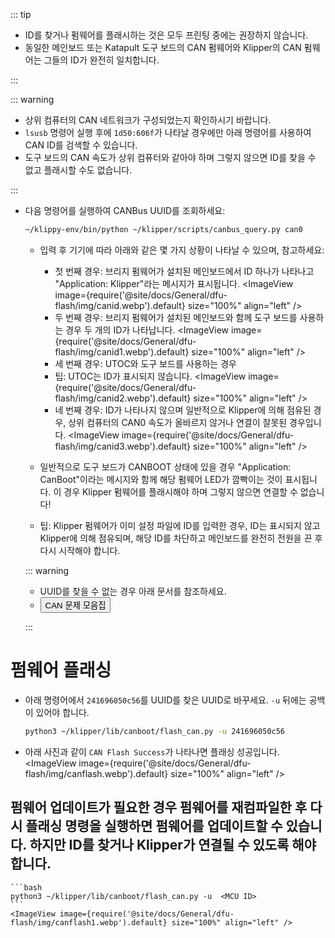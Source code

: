 ::: tip

* ID를 찾거나 펌웨어를 플래시하는 것은 모두 프린팅 중에는 권장하지 않습니다.
* 동일한 메인보드 또는 Katapult 도구 보드의 CAN 펌웨어와 Klipper의 CAN 펌웨어는 그들의 ID가 완전히 일치합니다.

:::

::: warning

* 상위 컴퓨터의 CAN 네트워크가 구성되었는지 확인하시기 바랍니다.
* `lsusb` 명령어 실행 후에 `1d50:606f`가 나타날 경우에만 아래 명령어를 사용하여 CAN ID를 검색할 수 있습니다.
* 도구 보드의 CAN 속도가 상위 컴퓨터와 같아야 하며 그렇지 않으면 ID를 찾을 수 없고 플래시할 수도 없습니다.

:::

* 다음 명령어를 실행하여 CANBus UUID를 조회하세요:

    ```bash
    ~/klippy-env/bin/python ~/klipper/scripts/canbus_query.py can0
    ```

    * 입력 후 기기에 따라 아래와 같은 몇 가지 상황이 나타날 수 있으며, 참고하세요:
        * 첫 번째 경우: 브리지 펌웨어가 설치된 메인보드에서 ID 하나가 나타나고 "Application: Klipper"라는 메시지가 표시됩니다.
            <ImageView image={require('@site/docs/General/dfu-flash/img/canid.webp').default} size="100%" align="left" />
        * 두 번째 경우: 브리지 펌웨어가 설치된 메인보드와 함께 도구 보드를 사용하는 경우 두 개의 ID가 나타납니다.
            <ImageView image={require('@site/docs/General/dfu-flash/img/canid1.webp').default} size="100%" align="left" />
        * 세 번째 경우: UTOC와 도구 보드를 사용하는 경우
        * 팁: UTOC는 ID가 표시되지 않습니다.
            <ImageView image={require('@site/docs/General/dfu-flash/img/canid2.webp').default} size="100%" align="left" />
        * 네 번째 경우: ID가 나타나지 않으며 일반적으로 Klipper에 의해 점유된 경우, 상위 컴퓨터의 CAN0 속도가 올바르지 않거나 연결이 잘못된 경우입니다.
            <ImageView image={require('@site/docs/General/dfu-flash/img/canid3.webp').default} size="100%" align="left" />

    * 일반적으로 도구 보드가 CANBOOT 상태에 있을 경우 "Application: CanBoot"이라는 메시지와 함께 해당 펌웨어 LED가 깜빡이는 것이 표시됩니다. 이 경우 Klipper 펌웨어를 플래시해야 하며 그렇지 않으면 연결할 수 없습니다!
    * 팁: Klipper 펌웨어가 이미 설정 파일에 ID를 입력한 경우, ID는 표시되지 않고 Klipper에 의해 점유되며, 해당 ID를 차단하고 메인보드를 완전히 전원을 끈 후 다시 시작해야 합니다.

    ::: warning

    * UUID를 찾을 수 없는 경우 아래 문서를 참조하세요.
    * <Button variant="contained" disableElevation component="a" rel="noopener" href="/docs/DebugDoc/faq/klipper_can">CAN 문제 모음집</Button>

    :::

# 펌웨어 플래싱

* 아래 명령어에서 `241696050c56`를 UUID를 찾은 UUID로 바꾸세요. `-u` 뒤에는 공백이 있어야 합니다.
    ```bash
    python3 ~/klipper/lib/canboot/flash_can.py -u 241696050c56
    ```

* 아래 사진과 같이 `CAN Flash Success`가 나타나면 플래싱 성공입니다.
    <ImageView image={require('@site/docs/General/dfu-flash/img/canflash.webp').default} size="100%" align="left" />

## 펌웨어 업데이트가 필요한 경우 펌웨어를 재컴파일한 후 다시 플래싱 명령을 실행하면 펌웨어를 업데이트할 수 있습니다. 하지만 ID를 찾거나 Klipper가 연결될 수 있도록 해야 합니다.

    ```bash
    python3 ~/klipper/lib/canboot/flash_can.py -u  <MCU ID>
    ```
    <ImageView image={require('@site/docs/General/dfu-flash/img/canflash1.webp').default} size="100%" align="left" />  

